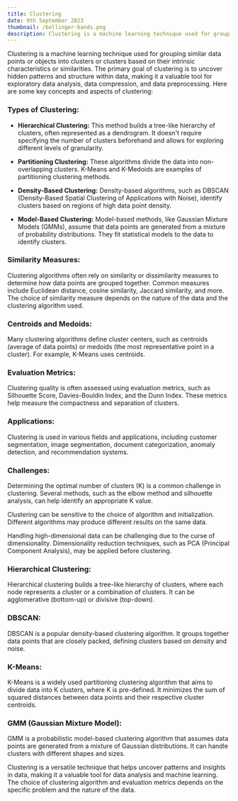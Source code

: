 ```yaml
---
title: Clustering
date: 9th September 2023
thumbnail: /bollinger-bands.png
description: Clustering is a machine learning technique used for grouping similar data points or objects into clusters or clusters based on their intrinsic characteristics or similarities. The primary goal of clustering is to uncover hidden patterns and structure within data, making it a valuable tool for exploratory data analysis, data compression, and data preprocessing.
---
```


Clustering is a machine learning technique used for grouping similar data points or objects into clusters or clusters based on their intrinsic characteristics or similarities. The primary goal of clustering is to uncover hidden patterns and structure within data, making it a valuable tool for exploratory data analysis, data compression, and data preprocessing. Here are some key concepts and aspects of clustering:

### **Types of Clustering:**

- **Hierarchical Clustering:** This method builds a tree-like hierarchy of clusters, often represented as a dendrogram. It doesn't require specifying the number of clusters beforehand and allows for exploring different levels of granularity.

- **Partitioning Clustering:** These algorithms divide the data into non-overlapping clusters. K-Means and K-Medoids are examples of partitioning clustering methods.

- **Density-Based Clustering:** Density-based algorithms, such as DBSCAN (Density-Based Spatial Clustering of Applications with Noise), identify clusters based on regions of high data point density.

- **Model-Based Clustering:** Model-based methods, like Gaussian Mixture Models (GMMs), assume that data points are generated from a mixture of probability distributions. They fit statistical models to the data to identify clusters.

### **Similarity Measures:**

Clustering algorithms often rely on similarity or dissimilarity measures to determine how data points are grouped together. Common measures include Euclidean distance, cosine similarity, Jaccard similarity, and more. The choice of similarity measure depends on the nature of the data and the clustering algorithm used.

### **Centroids and Medoids:**

Many clustering algorithms define cluster centers, such as centroids (average of data points) or medoids (the most representative point in a cluster). For example, K-Means uses centroids.

### **Evaluation Metrics:**

Clustering quality is often assessed using evaluation metrics, such as Silhouette Score, Davies-Bouldin Index, and the Dunn Index. These metrics help measure the compactness and separation of clusters.

### **Applications:**

Clustering is used in various fields and applications, including customer segmentation, image segmentation, document categorization, anomaly detection, and recommendation systems.

### **Challenges:**

Determining the optimal number of clusters (K) is a common challenge in clustering. Several methods, such as the elbow method and silhouette analysis, can help identify an appropriate K value.

Clustering can be sensitive to the choice of algorithm and initialization. Different algorithms may produce different results on the same data.

Handling high-dimensional data can be challenging due to the curse of dimensionality. Dimensionality reduction techniques, such as PCA (Principal Component Analysis), may be applied before clustering.

### **Hierarchical Clustering:**

Hierarchical clustering builds a tree-like hierarchy of clusters, where each node represents a cluster or a combination of clusters. It can be agglomerative (bottom-up) or divisive (top-down).

### **DBSCAN:**

DBSCAN is a popular density-based clustering algorithm. It groups together data points that are closely packed, defining clusters based on density and noise.

### **K-Means:**

K-Means is a widely used partitioning clustering algorithm that aims to divide data into K clusters, where K is pre-defined. It minimizes the sum of squared distances between data points and their respective cluster centroids.

### **GMM (Gaussian Mixture Model):**

GMM is a probabilistic model-based clustering algorithm that assumes data points are generated from a mixture of Gaussian distributions. It can handle clusters with different shapes and sizes.

Clustering is a versatile technique that helps uncover patterns and insights in data, making it a valuable tool for data analysis and machine learning. The choice of clustering algorithm and evaluation metrics depends on the specific problem and the nature of the data.
